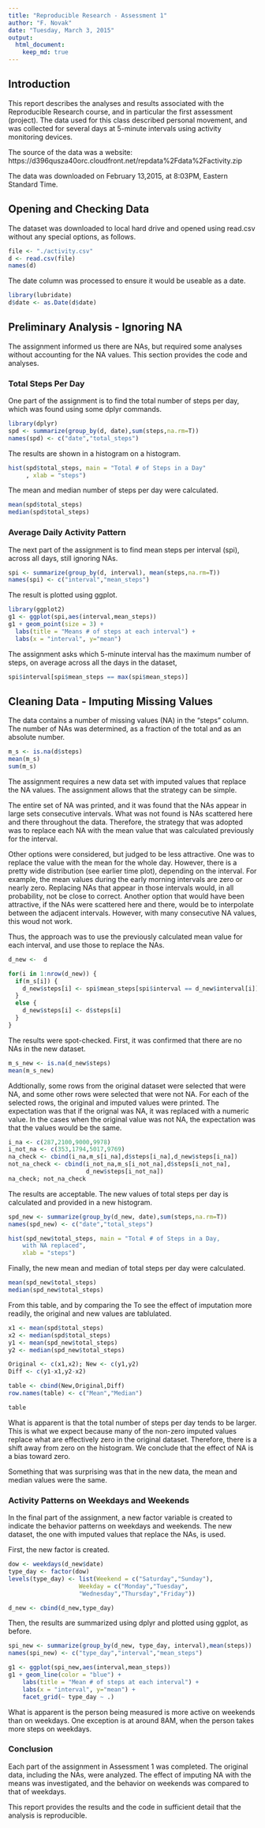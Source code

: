 ```yaml
---
title: "Reproducible Research - Assessment 1"
author: "F. Novak"
date: "Tuesday, March 3, 2015"
output:
  html_document:
    keep_md: true
---
```

## Introduction
This report describes the analyses and results associated with the Reproducible Research course, and in particular the first assessment (project). The data used for this class described personal movement, and was collected for several days at 5-minute intervals using activity monitoring devices.

The source of the data was a website:
https://d396qusza40orc.cloudfront.net/repdata%2Fdata%2Factivity.zip


The data was downloaded on February 13,2015, at 8:03PM, Eastern Standard Time.

## Opening and Checking Data
The dataset was downloaded to local hard drive and opened using read.csv without any special options, as follows.

```r
file <- "./activity.csv"
d <- read.csv(file)
names(d)
```
The date column was processed to ensure it would be useable as a date.
```r
library(lubridate)
d$date <- as.Date(d$date)
```

## Preliminary Analysis - Ignoring NA
The assignment informed us there are NAs, but required some analyses without accounting for the NA values.  This section provides the code and analyses.

### Total Steps Per Day
One part of the assignment is to find the total number of steps per day, which was found using some dplyr commands.
```r
library(dplyr)
spd <- summarize(group_by(d, date),sum(steps,na.rm=T))
names(spd) <- c("date","total_steps")
```
The results are shown in a histogram on a histogram.
```r
hist(spd$total_steps, main = "Total # of Steps in a Day"
     , xlab = "steps")
```

The mean and median number of steps per day were calculated.
```r
mean(spd$total_steps)
median(spd$total_steps)
```

### Average Daily Activity Pattern
The next part of the assignment is to find mean steps per interval (spi), across all days, still ignoring NAs.

```r
spi <- summarize(group_by(d, interval), mean(steps,na.rm=T))
names(spi) <- c("interval","mean_steps")
```
The result is plotted using ggplot.
```r
library(ggplot2)
g1 <- ggplot(spi,aes(interval,mean_steps))
g1 + geom_point(size = 3) + 
  labs(title = "Means # of steps at each interval") +
  labs(x = "interval", y="mean")
```

The assignment asks which 5-minute interval has the maximum number of steps, on average across all the days in the dataset, 

```r
spi$interval[spi$mean_steps == max(spi$mean_steps)]
```

## Cleaning Data - Imputing Missing Values
The data contains a number of missing values (NA) in the "steps" column.  The number of NAs was determined, as a fraction of the total and as an absolute number.
```r
m_s <- is.na(d$steps)
mean(m_s) 
sum(m_s) 
```

The assignment requires a new data set with imputed values that replace the NA values.  The assignment allows that the strategy can be simple.

The entire set of NA was printed, and it was found that the NAs appear in large sets consecutive intervals.  What was not found is NAs scattered here and there throughout the data.  Therefore, the strategy that was adopted was to replace each NA with the mean value that was calculated previously for the interval. 

Other options were considered, but judged to be less attractive.  One was to replace the value with the mean for the whole day.  However, there is a pretty wide distribution (see earlier time plot), depending on the interval.  For example, the mean values during the early morning intervals are zero or nearly zero.  Replacing NAs that appear in those intervals would, in all probability, not be close to correct.  Another option that would have been attractive, if the NAs were scattered here and there, would be to interpolate between the adjacent intervals.  However, with many consecutive NA values, this woud not work.

Thus, the approach was to use the previously calculated mean value for each interval, and use those to replace the NAs.
```r
d_new <-  d

for(i in 1:nrow(d_new)) {
  if(m_s[i]) {
    d_new$steps[i] <- spi$mean_steps[spi$interval == d_new$interval[i]]
  }
  else {
    d_new$steps[i] <- d$steps[i]
  }
}
```

The results were spot-checked.  First, it was confirmed that there are no NAs in the new dataset.
```r
m_s_new <- is.na(d_new$steps)
mean(m_s_new)
```

Addtionally, some rows from the original dataset were selected that were NA, and some other rows were selected that were not NA. For each of the selected rows, the original and imputed values were printed.  The expectation was that if the orignal was NA, it was replaced with a numeric value. In the cases when the original value was not NA, the expectation was that the values would be the same.
```r
i_na <- c(287,2100,9000,9978)
i_not_na <- c(353,1794,5017,9769)
na_check <- cbind(i_na,m_s[i_na],d$steps[i_na],d_new$steps[i_na])
not_na_check <- cbind(i_not_na,m_s[i_not_na],d$steps[i_not_na],
                      d_new$steps[i_not_na])
na_check; not_na_check
```

The results are acceptable.  The new values of total steps per day is calculated and provided in a new histogram.

```r
spd_new <- summarize(group_by(d_new, date),sum(steps,na.rm=T))
names(spd_new) <- c("date","total_steps")

hist(spd_new$total_steps, main = "Total # of Steps in a Day,
    with NA replaced", 
    xlab = "steps")
```

Finally, the new mean and median of total steps per day were calculated.
```r
mean(spd_new$total_steps)
median(spd_new$total_steps)
```

From this table, and by comparing the 
To see the effect of imputation more readily, the original and new values are tablulated.
```r
x1 <- mean(spd$total_steps)
x2 <- median(spd$total_steps)
y1 <- mean(spd_new$total_steps)
y2 <- median(spd_new$total_steps)

Original <- c(x1,x2); New <- c(y1,y2)
Diff <- c(y1-x1,y2-x2)

table <- cbind(New,Original,Diff)
row.names(table) <- c("Mean","Median")

table
```

What is apparent is that the total number of steps per day tends to be larger.  This is what we expect because many of the non-zero imputed values replace what are effectively zero in the original dataset.  Therefore, there is a shift away from zero on the histogram.  We conclude that the effect of NA is a bias toward zero.

Something that was surprising was that in the new data, the mean and median values were the same.

### Activity Patterns on Weekdays and Weekends
In the final part of the assignment, a new factor variable is created to indicate the behavior patterns on weekdays and weekends.  The new dataset, the one with imputed values that replace the NAs, is used.

First, the new factor is created.
```r
dow <- weekdays(d_new$date)
type_day <- factor(dow)
levels(type_day) <- list(Weekend = c("Saturday","Sunday"),
                    Weekday = c("Monday","Tuesday",
                    "Wednesday","Thursday","Friday"))

d_new <- cbind(d_new,type_day)
```

Then, the results are summarized using dplyr and plotted using ggplot, as before.

```r
spi_new <- summarize(group_by(d_new, type_day, interval),mean(steps))
names(spi_new) <- c("type_day","interval","mean_steps")

g1 <- ggplot(spi_new,aes(interval,mean_steps))
g1 + geom_line(color = "blue") + 
    labs(title = "Mean # of steps at each interval") +
    labs(x = "interval", y="mean") + 
    facet_grid(~ type_day ~ .)
```

What is apparent is the person being measured is more active on weekends than on weekdays.  One exception is at around 8AM, when the person takes more steps on weekdays.

### Conclusion
Each part of the assignment in Assessment 1 was completed.  The original data, including the NAs, were analyzed.  The effect of imputing NA with the means was investigated, and the behavior on weekends was compared to that of weekdays.

This report provides the results and the code in sufficient detail that the analysis is reproducible.